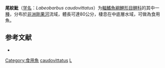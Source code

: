 {{Speciesbox
| taxon = Labeobarbus caudovittatus
| binomial_authority = [[Boulenger|Boulenger]], 1902
| status = LC
| status_system = IUCN3.1
| synonyms = *''Barbus caudovittatus''<br /><small>Boulenger, 1902</small>
*''Barbus chilotes sakaniae''<br /><small>Poll, 1938</small>
*''Barbus euchilus''<br /><small>Boulenger, 1920</small>
*''Barbus lestradei''<br /><small>David, 1936</small> ''
*''Barbus miochilus''<br /><small>Boulenger, 1920</small>
*''Barbus pojeri''<br /><small>Poll, 1944</small> ''
*''Varicorhinus stappersii''<br /><small>Boulenger, 1917</small> ''
}}

'''尾紋魮'''（[[学名|学名]]：''Labeobarbus caudovittatus''）为[[輻鰭魚綱|輻鰭魚綱]][[鯉形目|鯉形目]][[鲤科|鲤科]]的其中一[[種|種]]，分布於[[非洲|非洲]][[剛果河|剛果河]]流域，體長可達80公分，棲息在中底層水域，可做為食用魚。

==参考文献==
*{{FishBase_species|genus=Labeobarbus|species=caudovittatus|year=2012|month=1}}
{{鯉形目小作品}}

{{Taxonbar}}
[[Category:食用魚|Category:食用魚]]
[[Category:Labeobarbus|caudovittatus]]
[[Category:1902年描述的魚類|L]]